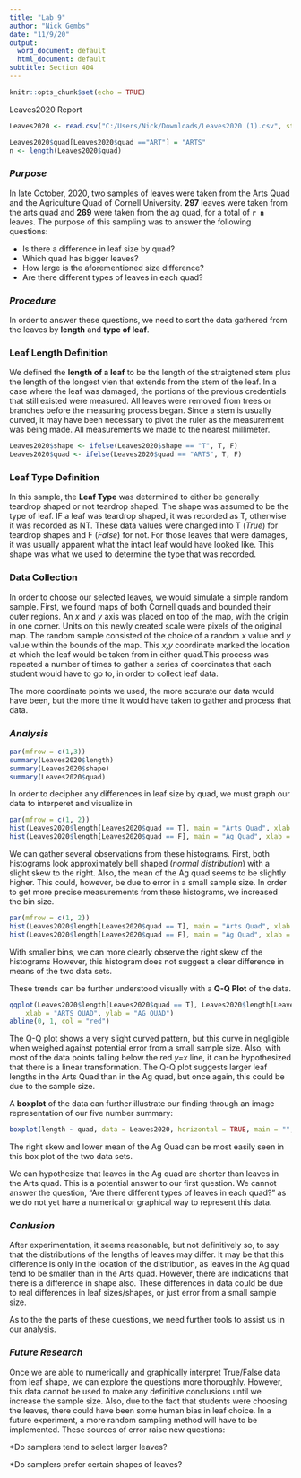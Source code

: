```yaml
---
title: "Lab 9"
author: "Nick Gembs"
date: "11/9/20"
output:
  word_document: default
  html_document: default
subtitle: Section 404
---
```


```r
knitr::opts_chunk$set(echo = TRUE)
```



Leaves2020 Report

```r

Leaves2020 <- read.csv("C:/Users/Nick/Downloads/Leaves2020 (1).csv", stringsAsFactors = F)

Leaves2020$quad[Leaves2020$quad =="ART"] = "ARTS"
n <- length(Leaves2020$quad)
```

### *Purpose*

In late October, 2020, two samples of leaves were taken from the Arts Quad and the Agriculture Quad of Cornell University. **297** leaves were taken from the arts quad and **269** were taken from the ag quad, for a total of **`r n`** leaves. The purpose of this sampling was to answer the following questions:

  * Is there a difference in leaf size by quad?
  * Which quad has bigger leaves?
  * How large is the aforementioned size difference?
  * Are there different types of leaves in each quad?
  
### *Procedure*

In order to answer these questions, we need to sort the data gathered from the leaves by **length** and **type of leaf**.

### Leaf Length Definition

We defined the **length of a leaf** to be the length of the straigtened stem plus the length of the longest vien that extends from the stem of the leaf. In a case where the leaf was damaged, the portions of the previous credentials that still existed were measured. All leaves were removed from trees or branches before the measuring process began. Since a stem is usually curved, it may have been necessary to pivot the ruler as the measurement was being made. All measurements we made to the nearest millimeter.

```r
Leaves2020$shape <- ifelse(Leaves2020$shape == "T", T, F)
Leaves2020$quad <- ifelse(Leaves2020$quad == "ARTS", T, F)
```

### Leaf Type Definition

In this sample, the **Leaf Type** was determined to either be generally teardrop shaped or not teardrop shaped. The shape was assumed to be the type of leaf. IF a leaf was teardrop shaped, it was recorded as T, otherwise it was recorded as NT. These data values were changed into T (*True*) for teardrop shapes and F (*False*) for not. For those leaves that were damages, it was usually apparent what the intact leaf would have looked like. This shape was what we used to determine the type that was recorded.


### Data Collection

In order to choose our selected leaves, we would simulate a simple random sample. First, we found maps of both Cornell quads and bounded their outer regions. An *x* and *y* axis was placed on top of the map, with the origin in one corner. Units on this newly created scale were pixels of the original map. The random sample consisted of the choice of a random *x* value and *y* value within the bounds of the map. This *x,y* coordinate marked the location at which the leaf would be taken from in either quad.This process was repeated a number of times to gather a series of coordinates that each student would have to go to, in order to collect leaf data.

The more coordinate points we used, the more accurate our data would have been, but the more time it would have taken to gather and process that data.


### *Analysis*

```r
par(mfrow = c(1,3))
summary(Leaves2020$length)
summary(Leaves2020$shape)
summary(Leaves2020$quad)
```

In order to decipher any differences in leaf size by quad, we must graph our data to interperet and visualize in

```r
par(mfrow = c(1, 2))
hist(Leaves2020$length[Leaves2020$quad == T], main = "Arts Quad", xlab = "Length (cm)")
hist(Leaves2020$length[Leaves2020$quad == F], main = "Ag Quad", xlab = "Length (cm)")

```
 
 We can gather several observations from these histograms. First, both histograms look approximately bell shaped (*normal distribution*) with a slight skew to the right. Also, the mean of the Ag quad seems to be slightly higher. This could, however, be due to error in a small sample size. In order to get more precise measurements from these histograms, we increased the bin size.
 
```r

par(mfrow = c(1, 2))
hist(Leaves2020$length[Leaves2020$quad == T], main = "Arts Quad", xlab = "Length (cm)", breaks = 20)
hist(Leaves2020$length[Leaves2020$quad == F], main = "Ag Quad", xlab = "Length (cm)", breaks = 20)


```

With smaller bins, we can more clearly observe the right skew of the histograms However, this histogram does not suggest a clear difference in means of the two data sets.

These trends can be further understood visually with a **Q-Q Plot** of the data.

```r

qqplot(Leaves2020$length[Leaves2020$quad == T], Leaves2020$length[Leaves2020$quad == F], 
    xlab = "ARTS QUAD", ylab = "AG QUAD")
abline(0, 1, col = "red")
```

The Q-Q plot shows a very slight curved pattern, but this curve in negligible when weighed against potential error from a small sample size. Also, with most of the data points falling below the red *y=x* line, it can be hypothesized that there is a linear transformation. The Q-Q plot suggests larger leaf lengths in the Arts Quad than in the Ag quad, but once again, this could be due to the sample size.

A **boxplot** of the data can further illustrate our finding through an image representation of our five number summary:

```r

boxplot(length ~ quad, data = Leaves2020, horizontal = TRUE, main = "", names = c("Ag", "Arts"), ylab = "QUAD", xlab = " Lengths of Leaves", col = c("blue", "green"))


```

The right skew and lower mean of the Ag Quad can be most easily seen in this box plot of the two data sets.

We can hypothesize that leaves in the Ag quad are shorter than leaves in the Arts quad. This is a potential answer to our first question. We cannot answer the question, "Are there different types of leaves in each quad?" as we do not yet have a numerical or graphical way to represent this data.

### *Conlusion*

After experimentation, it seems reasonable, but not definitively so, to say that the distributions of the lengths of leaves may differ. It may be that this difference is only in the location of the distribution, as leaves in the Ag quad tend to be smaller than in the Arts quad. However, there are indications that there is a difference in shape also. These differences in data could be due to real differences in leaf sizes/shapes, or just error from a small sample size.

As to the the parts of these questions, we need further tools to assist us in our analysis.

### *Future Research*

Once we are able to numerically and graphically interpret True/False data from leaf shape, we can explore the questions more thoroughly. However, this data cannot be used to make any definitive conclusions until we increase the sample size. Also, due to the fact that students were choosing the leaves, there could have been some human bias in leaf choice. In a future experiment, a more random sampling method will have to be implemented. These sources of error raise new questions:

  *Do samplers tend to select larger leaves?
  
  *Do samplers prefer certain shapes of leaves?